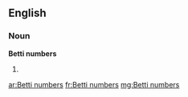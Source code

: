 ==English==

===Noun===
'''Betti numbers'''

# {{plural of|[[Betti number]]}}

[[ar:Betti numbers]]
[[fr:Betti numbers]]
[[mg:Betti numbers]]